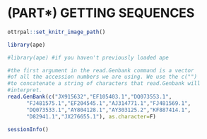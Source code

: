 # (PART\*) GETTING SEQUENCES {-}

```r
ottrpal::set_knitr_image_path()
```


```r
library(ape)
```

```r
#library(ape) #if you haven't previously loaded ape

#the first argument in the read.Genbank command is a vector
#of all the accession numbers we are using. We use the c("")
#to concatenate a string of characters that read.Genbank will
#interpret. 
read.GenBank(c("JX915632","EF105403.1","DQ073553.1",
      "FJ481575.1","EF204545.1","AJ314771.1","FJ481569.1",
      "DQ073533.1","AY804128.1","AY303125.2","KF887414.1",
      "D82941.1","JX276655.1"), as.character=F)
```


```r
sessionInfo()
```

